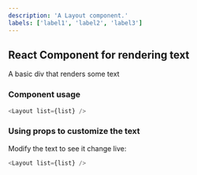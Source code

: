 ```yaml
---
description: 'A Layout component.'
labels: ['label1', 'label2', 'label3']
---
```



## React Component for rendering text

A basic div that renders some text

### Component usage

```js
<Layout list={list} />
```

### Using props to customize the text

Modify the text to see it change live:

```js live
<Layout list={list} />
```
